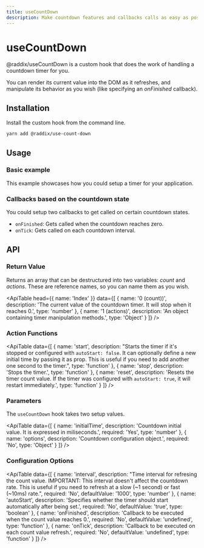 ```yaml
---
title: useCountDown
description: Make countdown features and callbacks calls as easy as possible.
---
```


# useCountDown

@raddix/useCountDown is a custom hook that does the work of handling a countdown timer for you.

You can render its current value into the DOM as it refreshes, and manipulate its behavior as you wish (like specifying an _onFinished_ callback).

## Installation

Install the custom hook from the command line.

```bash
yarn add @raddix/use-count-down
```

## Usage

### Basic example

This example showcases how you could setup a timer for your application.

<CodeBlock folder='use-count-down' file='example1.tsx' />

### Callbacks based on the countdown state

You could setup two callbacks to get called on certain countdown states.

- `onFinished`: Gets called when the countdown reaches zero.
- `onTick`: Gets called on each countdown interval.

<CodeBlock folder='use-count-down' file='example2.tsx' />

## API

### Return Value

Returns an array that can be destructured into two variables: _count_ and _actions_. These are reference names, so you can name them as you wish.

<ApiTable
  head={{
    name: 'Index'
  }}
  data={[
    {
      name: '0 (count))',
      description:
        'The current value of the countdown timer. It will stop when it reaches 0.',
      type: 'number'
    },
    {
      name: '1 (actions)',
      description: 'An object containing timer manipulation methods.',
      type: 'Object'
    }
  ]}
/>

### Action Functions

<ApiTable
  data={[
    {
      name: 'start',
      description:
        "Starts the timer if it's stopped or configured with `autoStart: false`. It can optionally define a new initial time by passing it as prop. This is useful if you need to add another one second to the timer.",
      type: 'function'
    },
    {
      name: 'stop',
      description: 'Stops the timer.',
      type: 'function'
    },
    {
      name: 'reset',
      description:
        'Resets the timer count value. If the timer was configured with `autoStart: true`, it will restart immediately.',
      type: 'function'
    }
  ]}
/>

### Parameters

The `useCountDown` hook takes two setup values.

<ApiTable
  data={[
    {
      name: 'initialTime',
      description: 'Countdown initial value. It is expressed in miliseconds.',
      required: 'Yes',
      type: 'number'
    },
    {
      name: 'options',
      description: 'Countdown configuration object.',
      required: 'No',
      type: 'Object'
    }
  ]}
/>

### Configuration Options

<ApiTable
  data={[
    {
      name: 'interval',
      description:
        "Time interval for refresing the count value. IMPORTANT: This interval doesn't affect the countdown rate. This is useful if you need to refresh at a slow (~1 second) or fast (~10ms) rate.",
      required: 'No',
      defaultValue: '1000',
      type: 'number'
    },
    {
      name: 'autoStart',
      description:
        'Specifies whether the timer should start automatically after being set.',
      required: 'No',
      defaultValue: 'true',
      type: 'boolean'
    },
    {
      name: 'onFinished',
      description: 'Callback to be executed when the count value reaches 0.',
      required: 'No',
      defaultValue: 'undefined',
      type: 'function'
    },
    {
      name: 'onTick',
      description: 'Callback to be executed on each count value refresh.',
      required: 'No',
      defaultValue: 'undefined',
      type: 'function'
    }
  ]}
/>
